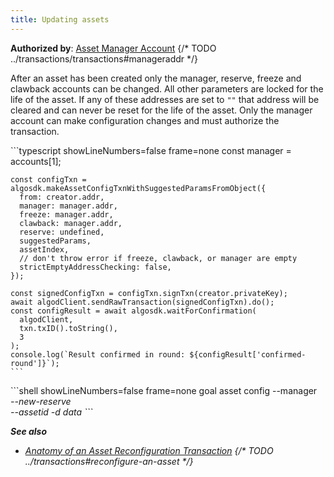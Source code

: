 ```yaml
---
title: Updating assets
---
```



**Authorized by**: [Asset Manager Account](FUTURELINK)
{/* TODO ../transactions/transactions#manageraddr */}

After an asset has been created only the manager, reserve, freeze and clawback accounts can be changed. All other parameters are locked for the life of the asset. If any of these addresses are set to `""` that address will be cleared and can never be reset for the life of the asset. Only the manager account can make configuration changes and must authorize the transaction.

<Tabs syncKey='lang'>
  <TabItem label='Python' icon='seti:python'>
  	<RemoteCode
      src='https://raw.githubusercontent.com/algorandfoundation/devportal-code-examples/refs/heads/main/projects/python-examples/algokit_utils_py_examples/assets(ASA)/asset_update.py'      
      snippet='ASSET_UPDATE_TRANSACTION'
      lang='py'
      title='Asset Update Transaction'
      frame='none'
    />
  </TabItem>
  <TabItem label='JavaScript' icon='seti:typescript'>
    ```typescript showLineNumbers=false frame=none
    const manager = accounts[1];
	
	const configTxn = algosdk.makeAssetConfigTxnWithSuggestedParamsFromObject({
	  from: creator.addr,
	  manager: manager.addr,
	  freeze: manager.addr,
	  clawback: manager.addr,
	  reserve: undefined,
	  suggestedParams,
	  assetIndex,
	  // don't throw error if freeze, clawback, or manager are empty
	  strictEmptyAddressChecking: false,
	});
	
	const signedConfigTxn = configTxn.signTxn(creator.privateKey);
	await algodClient.sendRawTransaction(signedConfigTxn).do();
	const configResult = await algosdk.waitForConfirmation(
	  algodClient,
	  txn.txID().toString(),
	  3
	);
	console.log(`Result confirmed in round: ${configResult['confirmed-round']}`);
    ```
  </TabItem>
  <TabItem label='Goal' icon='seti:laptop'>
    ```shell showLineNumbers=false frame=none
    goal asset config  --manager <address> --new-reserve <address> --assetid <asset-id> -d data
    ```
  </TabItem>
</Tabs>

**See also**

- [Anatomy of an Asset Reconfiguration Transaction](FUTURELINK)
  {/* TODO ../transactions#reconfigure-an-asset */}
